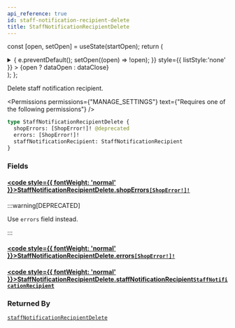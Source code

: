 ```yaml
---
api_reference: true
id: staff-notification-recipient-delete
title: StaffNotificationRecipientDelete
---
```






const [open, setOpen] = useState(startOpen);
return (
<details {...(open ? { open: true } : {})} className="details" style={{ border:'none', boxShadow:'none', background:'var(--ifm-background-color)' }}>
<summary
onClick={(e) => {
e.preventDefault();
setOpen((open) => !open);
}}
style={{ listStyle:'none' }} >
{open ? dataOpen : dataClose}
</summary>
{open && children}
</details>
);
};

Delete staff notification recipient.


<Permissions permissions={"MANAGE_SETTINGS"} text={"Requires one of the following permissions"} />


```graphql
type StaffNotificationRecipientDelete {
  shopErrors: [ShopError!]! @deprecated
  errors: [ShopError!]!
  staffNotificationRecipient: StaffNotificationRecipient
}
```

### Fields

#### [<code style={{ fontWeight: 'normal' }}>StaffNotificationRecipientDelete.<b>shopErrors</b></code>](#)<Bullet />[`[ShopError!]!`](../../../api-reference/shop/objects/shop-error.mdx) <Badge class="badge badge--deprecated badge--secondary" text="deprecated"/> <Badge class="badge badge--secondary" text="non-null"/> <Badge class="badge badge--secondary" text="object"/> <Badge class="badge badge--secondary" text="shop"/>

:::warning[DEPRECATED]

Use `errors` field instead.

:::

#### [<code style={{ fontWeight: 'normal' }}>StaffNotificationRecipientDelete.<b>errors</b></code>](#)<Bullet />[`[ShopError!]!`](../../../api-reference/shop/objects/shop-error.mdx) <Badge class="badge badge--secondary" text="non-null"/> <Badge class="badge badge--secondary" text="object"/> <Badge class="badge badge--secondary" text="shop"/>

#### [<code style={{ fontWeight: 'normal' }}>StaffNotificationRecipientDelete.<b>staffNotificationRecipient</b></code>](#)<Bullet />[`StaffNotificationRecipient`](../../../api-reference/miscellaneous/objects/staff-notification-recipient.mdx) <Badge class="badge badge--secondary" text="object"/> <Badge class="badge badge--secondary" text="miscellaneous"/>

### Returned By

[`staffNotificationRecipientDelete`](../../../api-reference/users/mutations/staff-notification-recipient-delete.mdx) <Badge class="badge badge--secondary" text="mutation"/>

